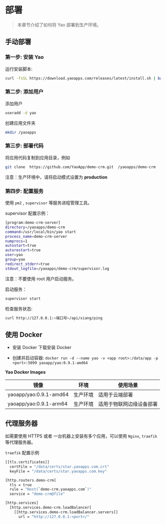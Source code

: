 # 部署

<blockquote>本章节介绍了如何将 Yao 部署到生产环境。</blockquote>

<!-- 
## 系统要求

| 资源 | 最低配置          |
| ---- | ----------------- |
| CPU  | 1 核 Amd64/ Arm64 |
| 内存 | 512M              |
| 磁盘 | 512M              |
| 磁盘 | 512M              |

## 一键部署

准备一台 Linux 操作系统 ( 推荐使用 ubuntu server 20.04 LTS ), 开启 SSH 服务。

```bash

```

运行部署命令:

```bash
yao deploy root@202.101.110.198 -i id_rsa
```
 -->

## 手动部署

### 第一步: 安装 Yao

运行安装脚本:

```bash
curl -fsSL https://download.yaoapps.com/releases/latest/install.sh | bash
```

### 第二步: 添加用户

添加用户

```bash
useradd -d yao
```

创建应用文件夹

```bash
mkdir /yaoapps
```

### 第三步: 部署代码

将应用代码复制到应用目录，例如

```bash
git clone  https://github.com/YaoApp/demo-crm.git  /yaoapps/demo-crm
```

<Notice type="warning">
  注意：生产环境中，请将启动模式设置为 <strong>production</strong>
</Notice>

### 第四步: 配置服务

使用 `pm2` , `supervisor` 等服务进程管理工具。

supervisor 配置示例：

```bash
[program:demo-crm-server]
directory=/yaoapps/demo-crm
command=/usr/local/bin/yao start
process_name=demo-crm-server
numprocs=1
autostart=true
autorestart=true
user=yao
group=yao
redirect_stderr=true
stdout_logfile=/yaoapps/demo-crm/supervisor.log

```

<Notice type="warning">注意：不要使用 root 用户启动服务。</Notice>

启动服务：

```bash
supervisor start
```

检查服务状态:

```bash
curl http://127.0.0.1:<端口号>/api/xiang/ping
```

## 使用 Docker

- 安装 Docker 下载安装 Docker

- 创建并启动容器: `docker run -d --name yao -v <app root>:/data/app -p <port>:5099 yaoapp/yao:0.9.1-amd64`

**Yao Docker Images**

| 镜像                   | 环境     | 使用场景                 |
| ---------------------- | -------- | ------------------------ |
| yaoapp/yao:0.9.1-amd64 | 生产环境 | 适用于云端部署           |
| yaoapp/yao:0.9.1-arm64 | 生产环境 | 适用于物联网边缘设备部署 |

## 代理服务器

如需要使用 HTTPS 或者 一台机器上安装有多个应用，可以使用 `Nginx`, `traefik` 等代理服务器。

`traefik` 配置示例

```bash
[[tls.certificates]]
  certFile = "/data/certs/star.yaoapps.com.crt"
  keyFile = "/data/certs/star.yaoapps.com.key"

[http.routers.demo-crm]
  tls = true
  rule = "Host(`demo-crm.yaoapps.com`)"
  service = "demo-crm@file"

[http.services]
  [http.services.demo-crm.loadBalancer]
    [[http.services.demo-crm.loadBalancer.servers]]
      url = "http://127.0.0.1:<port>/"

```
